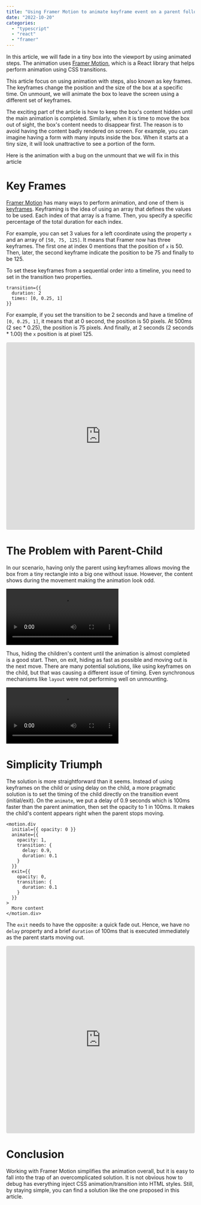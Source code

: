 ```yaml
---
title: "Using Framer Motion to animate keyframe event on a parent following up by a children transition"
date: "2022-10-20"
categories:
  - "typescript"
  - "react"
  - "framer"
---
```


In this article, we will fade in a tiny box into the viewport by using animated steps. The animation uses [Framer Motion](https://www.framer.com/motion/), which is a React library that helps perform animation using CSS transitions. 

This article focus on using animation with steps, also known as key frames. The keyframes change the position and the size of the box at a specific time. On unmount, we will animate the box to leave the screen using a different set of keyframes. 

The exciting part of the article is how to keep the box's content hidden until the main animation is completed. Similarly, when it is time to move the box out of sight, the box's content needs to disappear first. The reason is to avoid having the content badly rendered on screen. For example, you can imagine having a form with many inputs inside the box. When it starts at a tiny size, it will look unattractive to see a portion of the form.

Here is the animation with a bug on the unmount that we will fix in this article


# Key Frames
 [Framer Motion](https://www.framer.com/motion/) has many ways to perform animation, and one of them is [keyframes](https://www.framer.com/docs/animation/##keyframes). Keyframing is the idea of using an array that defines the values to be used. Each index of that array is a frame. Then, you specify a specific percentage of the total duration for each index.

 For example, you can set 3 values for a left coordinate using the property `x` and an array of `[50, 75, 125]`. It means that Framer now has three keyframes. The first one at index 0 mentions that the position of `x` is 50. Then, later, the second keyframe indicate the position to be 75 and finally to be 125.

To set these keyframes from a sequential order into a timeline, you need to set in the transition two properties.

```tsx
transition={{
  duration: 2
  times: [0, 0.25, 1]
}}
```
For example, if you set the transition to be 2 seconds and have a timeline of `[0, 0.25, 1]`, it means that at 0 second, the position is 50 pixels. At 500ms (2 sec * 0.25), the position is 75 pixels. And finally, at 2 seconds (2 seconds * 1.00) the `x` position is at pixel 125.


 <iframe src="https://codesandbox.io/embed/framer-motion-keyframe-nxfdx3?fontsize=14&hidenavigation=1&theme=dark&view=preview"
     style="width:100%; height:500px; border:0; border-radius: 4px; overflow:hidden;"
     title="Framer Motion: Keyframe"
     allow="accelerometer; ambient-light-sensor; camera; encrypted-media; geolocation; gyroscope; hid; microphone; midi; payment; usb; vr; xr-spatial-tracking"
     sandbox="allow-forms allow-modals allow-popups allow-presentation allow-same-origin allow-scripts"
   ></iframe>

# The Problem with Parent-Child

In our scenario, having only the parent using keyframes allows moving the box from a tiny rectangle into a big one without issue. However, the content shows during the movement making the animation look odd.

![](./videos/FramerMotionAnimationKeyFrameBad2.mp4)

Thus, hiding the children's content until the animation is almost completed is a good start. Then, on exit, hiding as fast as possible and moving out is the next move. There are many potential solutions, like using keyframes on the child, but that was causing a different issue of timing. Even synchronous mechanisms like `layout` were not performing well on unmounting.

![](./videos/FramerMotionAnimationKeyFrameBad.mp4)

# Simplicity Triumph

The solution is more straightforward than it seems. Instead of using keyframes on the child or using delay on the child, a more pragmatic solution is to set the timing of the child directly on the transition event (initial/exit). On the `animate`, we put a delay of 0.9 seconds which is 100ms faster than the parent animation, then set the opacity to 1 in 100ms. It makes the child's content appears right when the parent stops moving.

```tsx
<motion.div
  initial={{ opacity: 0 }}
  animate={{
    opacity: 1,
    transition: {
      delay: 0.9,
      duration: 0.1
    }
  }}
  exit={{
    opacity: 0,
    transition: {
      duration: 0.1
    }
  }}
>
  More content
</motion.div>
```
The `exit` needs to have the opposite: a quick fade out. Hence, we have no `delay` property and a brief `duration` of 100ms that is executed immediately as the parent starts moving out.

<iframe src="https://codesandbox.io/embed/framer-motion-keyframe-part-2-e7ob6w?fontsize=14&hidenavigation=1&theme=dark"
     style="width:100%; height:500px; border:0; border-radius: 4px; overflow:hidden;"
     title="Framer Motion: Keyframe Part 2"
     allow="accelerometer; ambient-light-sensor; camera; encrypted-media; geolocation; gyroscope; hid; microphone; midi; payment; usb; vr; xr-spatial-tracking"
     sandbox="allow-forms allow-modals allow-popups allow-presentation allow-same-origin allow-scripts"
   ></iframe>

# Conclusion

Working with Framer Motion simplifies the animation overall, but it is easy to fall into the trap of an overcomplicated solution. It is not obvious how to debug has everything inject CSS animation/transition into HTML styles. Still, by staying simple, you can find a solution like the one proposed in this article.

